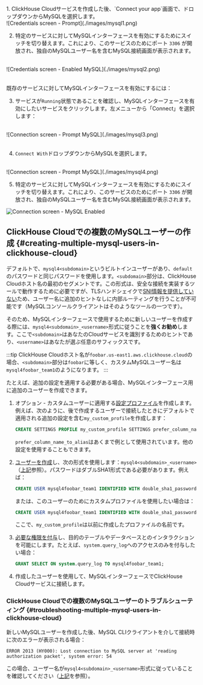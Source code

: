 <br/>
1. ClickHouse Cloudサービスを作成した後、`Connect your app`画面で、ドロップダウンからMySQLを選択します。
<br/>

<div class="eighty-percent">
![Credentials screen - Prompt](./images/mysql1.png)
</div>

2. 特定のサービスに対してMySQLインターフェースを有効にするためにスイッチを切り替えます。これにより、このサービスのためにポート `3306` が開放され、独自のMySQLユーザー名を含むMySQL接続画面が表示されます。

<br/>
<div class="eighty-percent">
![Credentials screen - Enabled MySQL](./images/mysql2.png)
</div>
<br/>

既存のサービスに対してMySQLインターフェースを有効にするには：

3. サービスが`Running`状態であることを確認し、MySQLインターフェースを有効にしたいサービスをクリックします。左メニューから「Connect」を選択します：

<br/>
<div class="eighty-percent">
![Connection screen - Prompt MySQL](./images/mysql3.png)
</div>
<br/>

4. `Connect With`ドロップダウンからMySQLを選択します。

<br/>
![Connection screen - Prompt MySQL](./images/mysql4.png)
<br/>

5. 特定のサービスに対してMySQLインターフェースを有効にするためにスイッチを切り替えます。これにより、このサービスのためにポート `3306` が開放され、独自のMySQLユーザー名を含むMySQL接続画面が表示されます。 

![Connection screen -  MySQL Enabled](./images/mysql5.png)

## ClickHouse Cloudでの複数のMySQLユーザーの作成 {#creating-multiple-mysql-users-in-clickhouse-cloud}

デフォルトで、`mysql4<subdomain>`というビルトインユーザーがあり、`default`のパスワードと同じパスワードを使用します。`<subdomain>`部分は、ClickHouse Cloudホスト名の最初のセグメントです。この形式は、安全な接続を実装するツールで動作するために必要ですが、TLSハンドシェイクで[SNI情報を提供していない](https://www.cloudflare.com/learning/ssl/what-is-sni)ため、ユーザー名に追加のヒントなしに内部ルーティングを行うことが不可能です（MySQLコンソールクライアントはそのようなツールの一つです）。

そのため、MySQLインターフェースで使用するために新しいユーザーを作成する際には、`mysql4<subdomain>_<username>`形式に従うことを**強くお勧め**します。ここで`<subdomain>`はあなたのCloudサービスを識別するためのヒントであり、`<username>`はあなたが選ぶ任意のサフィックスです。

:::tip
ClickHouse Cloudホスト名が`foobar.us-east1.aws.clickhouse.cloud`の場合、`<subdomain>`部分は`foobar`に等しく、カスタムMySQLユーザー名は`mysql4foobar_team1`のようになります。
:::

たとえば、追加の設定を適用する必要がある場合、MySQLインターフェース用に追加のユーザーを作成できます。

1. オプション - カスタムユーザーに適用する[設定プロファイル](/sql-reference/statements/create/settings-profile)を作成します。例えば、次のように、後で作成するユーザーで接続したときにデフォルトで適用される追加の設定を含む`my_custom_profile`を作成します：

    ```sql
    CREATE SETTINGS PROFILE my_custom_profile SETTINGS prefer_column_name_to_alias=1;
    ```

    `prefer_column_name_to_alias`はあくまで例として使用されています。他の設定を使用することもできます。
2. [ユーザーを作成](/sql-reference/statements/create/user)し、次の形式を使用します：`mysql4<subdomain>_<username>`（[上記](#creating-multiple-mysql-users-in-clickhouse-cloud)参照）。パスワードはダブルSHA1形式である必要があります。例えば：

    ```sql
    CREATE USER mysql4foobar_team1 IDENTIFIED WITH double_sha1_password BY 'YourPassword42$';
    ```

    または、このユーザーのためにカスタムプロファイルを使用したい場合は：

    ```sql
    CREATE USER mysql4foobar_team1 IDENTIFIED WITH double_sha1_password BY 'YourPassword42$' SETTINGS PROFILE 'my_custom_profile';
    ```

    ここで、`my_custom_profile`は以前に作成したプロファイルの名前です。
3. [必要な権限を付与](/sql-reference/statements/grant)し、目的のテーブルやデータベースとのインタラクションを可能にします。たとえば、`system.query_log`へのアクセスのみを付与したい場合：

    ```sql
    GRANT SELECT ON system.query_log TO mysql4foobar_team1;
    ```

4. 作成したユーザーを使用して、MySQLインターフェースでClickHouse Cloudサービスに接続します。

### ClickHouse Cloudでの複数のMySQLユーザーのトラブルシューティング {#troubleshooting-multiple-mysql-users-in-clickhouse-cloud}

新しいMySQLユーザーを作成した後、MySQL CLIクライアントを介して接続時に次のエラーが表示される場合：

```
ERROR 2013 (HY000): Lost connection to MySQL server at 'reading authorization packet', system error: 54
```

この場合、ユーザー名が`mysql4<subdomain>_<username>`形式に従っていることを確認してください（[上記](#creating-multiple-mysql-users-in-clickhouse-cloud)を参照）。
